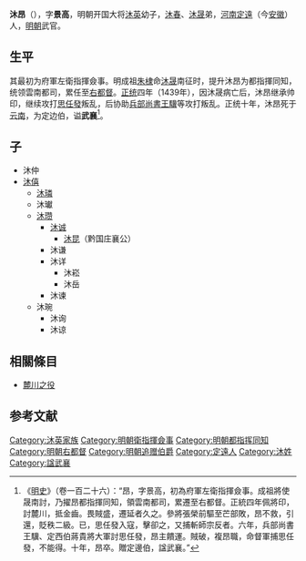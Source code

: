 '''沐昂'''（{{bd|？||1445年||}}），字'''景高'''，明朝开国大将[[沐英|沐英]]幼子，[[沐春|沐春]]、[[沐晟|沐晟]]弟，[[河南江北等處行中書省|河南]][[定远縣|定遠]]（今[[安徽|安徽]]）人，[[明朝|明朝]]武官。

==生平==
其最初为府軍左衛指揮僉事。明成祖[[朱棣|朱棣]]命[[沐晟|沐晟]]南征时，提升沐昂为都指揮同知，统领雲南都司，累任至[[右都督|右都督]]。[[正统_(年号)|正统]]四年（1439年），因沐晟病亡后，沐昂继承帅印，继续攻打[[思任發|思任發]]叛乱，后协助[[兵部尚書|兵部尚書]][[王驥|王驥]]等攻打叛乱。正统十年，沐昂死于[[云南|云南]]，为定边伯，谥'''武襄'''<ref>《[[明史|明史]]》（卷一百二十六）：“昂，字景高，初為府軍左衛指揮僉事。成祖將使晟南討，乃擢昂都指揮同知，領雲南都司，累遷至右都督。正統四年佩將印，討麓川，抵金齒。畏賊盛，遷延者久之。參將張榮前驅至芒部敗，昂不救，引還，貶秩二級。已，思任發入寇，擊卻之，又捕斬師宗反者。六年，兵部尚書王驥、定西伯蔣貴將大軍討思任發，昂主饋運。賊破，複昂職，命督軍捕思任發，不能得。十年，昂卒。贈定邊伯，諡武襄。”</ref>。

==子==
*沐仲
*[[沐僖|沐僖]]	
**[[沐璘|沐璘]]	
**沐瓛	
**[[沐瓒|沐瓒]]
***[[沐诚|沐诚]]
****[[沐昆|沐昆]]（黔国庄襄公）
***沐谦	
***沐详
****沐崧	
****沐岳
***沐谏
**沐琬
***沐询	
***沐谅
==相關條目 ==
*[[麓川之役|麓川之役]]

==参考文献==
{{wikisource|明史/卷126}}
<div class="references-small">
<references></references>
</div>

{{明朝官员小作品}}
{{Authority control}}
{{DEFAULTSORT:M}}
[[Category:沐英家族|Category:沐英家族]]
[[Category:明朝衛指揮僉事|Category:明朝衛指揮僉事]]
[[Category:明朝都指挥同知|Category:明朝都指挥同知]]
[[Category:明朝右都督|Category:明朝右都督]]
[[Category:明朝追赠伯爵|Category:明朝追赠伯爵]]
[[Category:定遠人|Category:定遠人]]
[[Category:沐姓|Category:沐姓]]
[[Category:諡武襄|Category:諡武襄]]